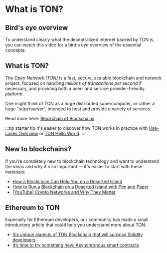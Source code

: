 
# What is TON?

## Bird's eye overview

To understand clearly what the decentralized internet backed by TON is, you can watch this video for a bird's eye overview of the essential concepts:

<ReactPlayer url='https://www.youtube.com/watch?v=XgzHmV_nnpY' />

## What is TON?

_The Open Network (TON)_ is a fast, secure, scalable blockchain and
network project, focused on handling _millions of transactions per second_ if
necessary, and providing both a user- and service provider-friendly platform. 

One might think of TON as a huge distributed supercomputer,
or rather a huge "_superserver_", intended to host and provide a variety of
services.

Read more here: [Blockchain of Blockchains](/learn/overviews/TON_blockchain_overview).

:::tip starter tip
It's easier to discover how TON works in practice with [Use-cases Overview](/participate/web3/overview#use-cases) or [TON Hello World](/develop/getting-started).
:::

## New to blockchains?

If you're completely new to blockchain technology and want to understand the ideas and why it's so important — it's easier to start with these materials:

* [How a Blockchain Can Help You on a Deserted Island](https://talkol.medium.com/why-decentralized-consensus-blockchain-is-good-for-business-5ff263468210)
* [How to Run a Blockchain on a Deserted Island with Pen and Paper](https://talkol.medium.com/how-to-run-a-blockchain-on-a-deserted-island-with-pen-and-paper-899949ec555b)
* [\[YouTube\] Crypto Networks and Why They Matter](https://youtu.be/2wxtiNgXBaU)


## Ethereum to TON

Especially for Ethereum developers, our community has made a small introductory article that could help you understand more about TON:

* [Six unique aspects of TON Blockchain that will surprise Solidity developers](https://society.ton.org/six-unique-aspects-of-ton-blockchain-that-will-surprise-solidity-developers)
* [It’s time to try something new: Asynchronous smart contracts](https://telegra.ph/Its-time-to-try-something-new-Asynchronous-smart-contracts-03-25)
